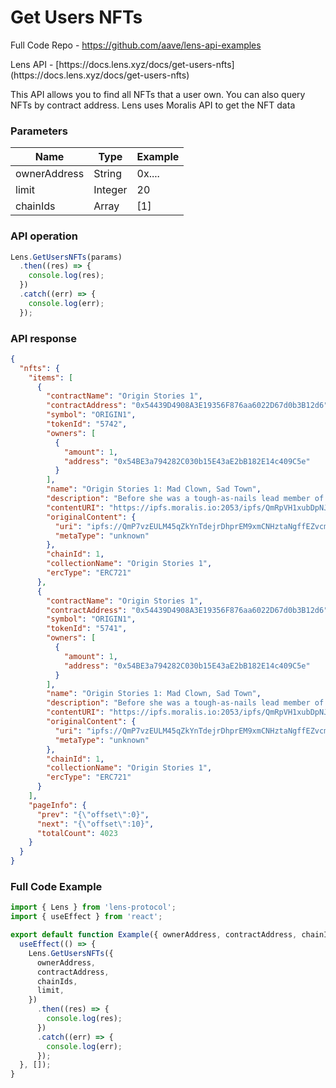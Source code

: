 
# Get Users NFTs

<Callout emoji="📘">Full Code Repo - https://github.com/aave/lens-api-examples</Callout>

<Callout emoji="🌿">
  Lens API - [https://docs.lens.xyz/docs/get-users-nfts](https://docs.lens.xyz/docs/get-users-nfts)
</Callout>

This API allows you to find all NFTs that a user own. You can also query NFTs by contract address. Lens uses Moralis API to get the NFT data

### Parameters

| Name         | Type    | Example |
| ------------ | ------- | ------- |
| ownerAddress | String  | 0x....  |
| limit        | Integer | 20      |
| chainIds     | Array   | [1]     |

### API operation

```jsx
Lens.GetUsersNFTs(params)
  .then((res) => {
    console.log(res);
  })
  .catch((err) => {
    console.log(err);
  });
```

### API response

```json
{
  "nfts": {
    "items": [
      {
        "contractName": "Origin Stories 1",
        "contractAddress": "0x54439D4908A3E19356F876aa6022D67d0b3B12d6",
        "symbol": "ORIGIN1",
        "tokenId": "5742",
        "owners": [
          {
            "amount": 1,
            "address": "0x54BE3a794282C030b15E43aE2bB182E14c409C5e"
          }
        ],
        "name": "Origin Stories 1: Mad Clown, Sad Town",
        "description": "Before she was a tough-as-nails lead member of the PUNKS crew, Courtney had humble beginnings. Okay, she was always tough as nails, but to follow her dreams she had to carve her own path. Coming from a small town, Courtney had to go it alone, overcome major fears and doubts, and finally take a major leap of faith to make it in… ORIGIN CITY.",
        "contentURI": "https://ipfs.moralis.io:2053/ipfs/QmRpVH1xubDpNJ5RUqjnhE9DLU99R44NtZqs1s59pH7qBB",
        "originalContent": {
          "uri": "ipfs://QmP7vzEULM45qZkYnTdejrDhprEM9xmCNHztaNgffEZvcm",
          "metaType": "unknown"
        },
        "chainId": 1,
        "collectionName": "Origin Stories 1",
        "ercType": "ERC721"
      },
      {
        "contractName": "Origin Stories 1",
        "contractAddress": "0x54439D4908A3E19356F876aa6022D67d0b3B12d6",
        "symbol": "ORIGIN1",
        "tokenId": "5741",
        "owners": [
          {
            "amount": 1,
            "address": "0x54BE3a794282C030b15E43aE2bB182E14c409C5e"
          }
        ],
        "name": "Origin Stories 1: Mad Clown, Sad Town",
        "description": "Before she was a tough-as-nails lead member of the PUNKS crew, Courtney had humble beginnings. Okay, she was always tough as nails, but to follow her dreams she had to carve her own path. Coming from a small town, Courtney had to go it alone, overcome major fears and doubts, and finally take a major leap of faith to make it in… ORIGIN CITY.",
        "contentURI": "https://ipfs.moralis.io:2053/ipfs/QmRpVH1xubDpNJ5RUqjnhE9DLU99R44NtZqs1s59pH7qBB",
        "originalContent": {
          "uri": "ipfs://QmP7vzEULM45qZkYnTdejrDhprEM9xmCNHztaNgffEZvcm",
          "metaType": "unknown"
        },
        "chainId": 1,
        "collectionName": "Origin Stories 1",
        "ercType": "ERC721"
      }
    ],
    "pageInfo": {
      "prev": "{\"offset\":0}",
      "next": "{\"offset\":10}",
      "totalCount": 4023
    }
  }
}
```

### Full Code Example

```jsx
import { Lens } from 'lens-protocol';
import { useEffect } from 'react';

export default function Example({ ownerAddress, contractAddress, chainIds, limit }) {
  useEffect(() => {
    Lens.GetUsersNFTs({
      ownerAddress,
      contractAddress,
      chainIds,
      limit,
    })
      .then((res) => {
        console.log(res);
      })
      .catch((err) => {
        console.log(err);
      });
  }, []);
}
```
